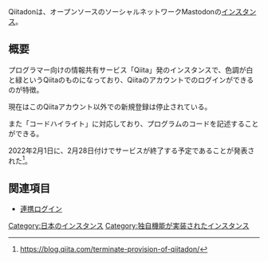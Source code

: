 {{Infobox instance
| Name          = {{Ruby|[[Qiitadon]]|キータドン}}
| Image         = [[ファイル:Qiitadon.png|300px|Qiitadon]]
| Domain        = https://qiitadon.com
| Admin         = [https://qiitadon.com/@qiitadon @qiitadon]
| Country       = 日本
| Start         = 2017年5月19日
| End = 
| Kifu          = 
| Alias         = 
}}Qiitadonは、オープンソースのソーシャルネットワークMastodonの[[インスタンス]]。

== 概要 ==
プログラマー向けの情報共有サービス「Qiita」発のインスタンスで、色調が白と緑というQiitaのものになっており、Qiitaのアカウントでのログインができるのが特徴。

現在はこのQiitaアカウント以外での新規登録は停止されている。

また「コードハイライト」に対応しており、プログラムのコードを記述することができる。

2022年2月1日に、2月28日付けでサービスが終了する予定であることが発表された<ref>https://blog.qiita.com/terminate-provision-of-qiitadon/</ref>。
==関連項目==
* [[連携ログイン]]

{{DEFAULTSORT:qiitadon}}
[[Category:日本のインスタンス]]
[[Category:独自機能が実装されたインスタンス]]